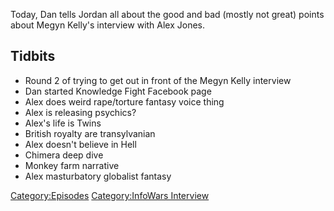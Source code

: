 {{DEFAULTSORT:
    #_EPISODE_0055:Megyn Kelly Interview Pt. 2
}}{{Episode
    | title           = Megyn Kelly Interview Pt. 2
    | caption         = [https://knowledgefight.libsyn.com/knowledge-fight-megyn-kelly-interview-pt-2 Listen to this episode on Libsyn]
    | episodeNumber   = 55
    | length          = 01:12:54
    | airDate         = June 19, 2017
    | episodeType     = [[:Category:InfoWars Interview|InfoWars Interview]]
    | appearance      = [[Megyn Kelly]]
    | beverage        = Calypso Ocean Blue Lemonade
    | previousEpisode = [[54: Megyn Kelly Interview Pt. 1]]
    | nextEpisode     = [[56: July 22-Aug 11, 2015]]
}}

{{Stub}}

Today, Dan tells Jordan all about the good and bad (mostly not great) points about Megyn Kelly's interview with Alex Jones.

==Tidbits==

*Round 2 of trying to get out in front of the Megyn Kelly interview
*Dan started Knowledge Fight Facebook page
*Alex does weird rape/torture fantasy voice thing
*Alex is releasing psychics?
*Alex's life is Twins
*British royalty are transylvanian
*Alex doesn't believe in Hell
*Chimera deep dive
*Monkey farm narrative
*Alex masturbatory globalist fantasy

[[Category:Episodes]]
[[Category:InfoWars Interview]]
